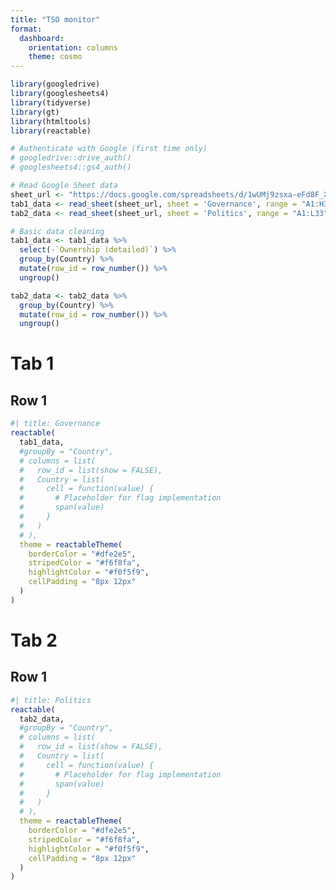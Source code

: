 ```yaml
---
title: "TSO monitor"
format: 
  dashboard:
    orientation: columns
    theme: cosmo
---
```


```r
library(googledrive)
library(googlesheets4)
library(tidyverse)
library(gt)
library(htmltools)
library(reactable)

# Authenticate with Google (first time only)
# googledrive::drive_auth()
# googlesheets4::gs4_auth()

# Read Google Sheet data
sheet_url <- "https://docs.google.com/spreadsheets/d/1wUMj9zsxa-eFd8F_XLyCbE7ZMsENwgH1cNq_0tXUHO0/edit?gid=0#gid=0"
tab1_data <- read_sheet(sheet_url, sheet = 'Governance', range = "A1:H33")
tab2_data <- read_sheet(sheet_url, sheet = 'Politics', range = "A1:L33")

# Basic data cleaning
tab1_data <- tab1_data %>%
  select(-`Ownership (detailed)`) %>% 
  group_by(Country) %>%
  mutate(row_id = row_number()) %>%
  ungroup()

tab2_data <- tab2_data %>%
  group_by(Country) %>%
  mutate(row_id = row_number()) %>%
  ungroup()
```


# Tab 1 {data-orientation=rows}

## Row 1

```r
#| title: Governance
reactable(
  tab1_data,
  #groupBy = "Country",
  # columns = list(
  #   row_id = list(show = FALSE),
  #   Country = list(
  #     cell = function(value) {
  #       # Placeholder for flag implementation
  #       span(value)
  #     }
  #   )
  # ),
  theme = reactableTheme(
    borderColor = "#dfe2e5",
    stripedColor = "#f6f8fa",
    highlightColor = "#f0f5f9",
    cellPadding = "8px 12px"
  )
)
```

# Tab 2 {data-orientation=rows}

## Row 1 

```r
#| title: Politics
reactable(
  tab2_data,
  #groupBy = "Country",
  # columns = list(
  #   row_id = list(show = FALSE),
  #   Country = list(
  #     cell = function(value) {
  #       # Placeholder for flag implementation
  #       span(value)
  #     }
  #   )
  # ),
  theme = reactableTheme(
    borderColor = "#dfe2e5",
    stripedColor = "#f6f8fa",
    highlightColor = "#f0f5f9",
    cellPadding = "8px 12px"
  )
)
```